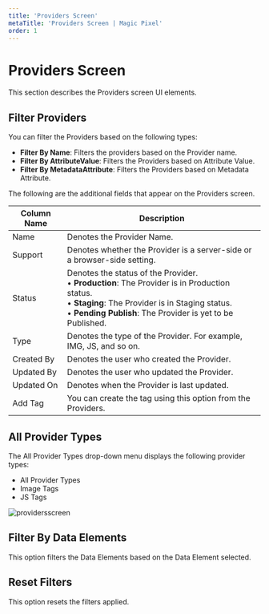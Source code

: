 ---
title: 'Providers Screen'
metaTitle: 'Providers Screen | Magic Pixel'
order: 1
---

# Providers Screen

This section describes the Providers screen UI elements.

## Filter Providers

You can filter the Providers based on the following types:

- **Filter By Name**: Filters the providers based on the Provider name.
- **Filter By AttributeValue**: Filters the Providers based on Attribute Value.
- **Filter By MetadataAttribute**: Filters the Providers based on Metadata Attribute.

The following are the additional fields that appear on the Providers screen.

| Column Name      | Description |
| ----------- | ----------- |
| Name      | Denotes the Provider Name.   |
| Support   | Denotes whether the Provider is a server-side or a browser-side setting.
| Status      | Denotes the status of the Provider. <br /> • **Production**: The Provider is in Production status. <br /> •	**Staging**: The Provider is in Staging status. <br /> • **Pending Publish**: The Provider is yet to be Published.|
| Type   | Denotes the type of the Provider. For example, IMG, JS, and so on. |
| Created By | Denotes the user who created the Provider. |
| Updated By | Denotes the user who updated the Provider. |
| Updated On | Denotes when the Provider is last updated. |
| Add Tag | You can create the tag using this option from the Providers.|

## All Provider Types
The All Provider Types drop-down menu displays the following provider types:
- All Provider Types
- Image Tags
- JS Tags

![providersscreen](/images/providersimages/allprovidertypes.png)

## Filter By Data Elements
This option filters the Data Elements based on the Data Element selected.

## Reset Filters
This option resets the filters applied.
